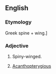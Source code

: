 ==English==

===Etymology===
Greek spine + wing.]

===Adjective===
{{infl|en|adjective}}

# {{Zoölogy}} Spiny-winged.
# {{Zoölogy}} [[acanthopterygious|Acanthopterygious]]